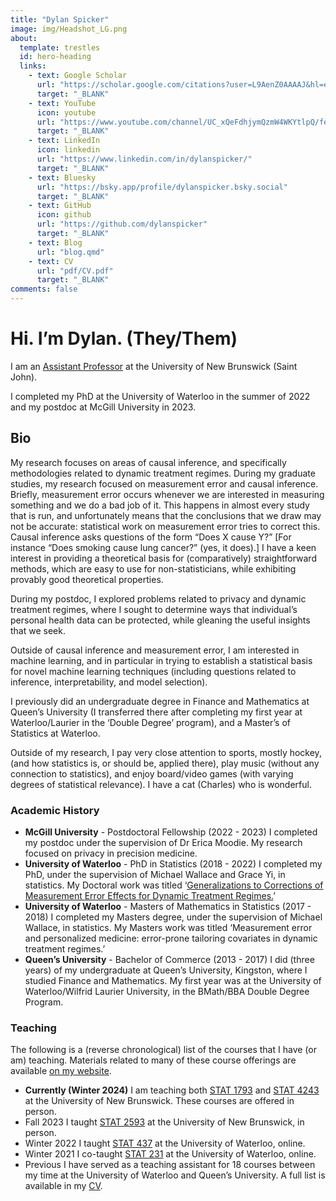 ```yaml
---
title: "Dylan Spicker"
image: img/Headshot_LG.png
about:
  template: trestles
  id: hero-heading
  links:
    - text: Google Scholar
      url: "https://scholar.google.com/citations?user=L9AenZ0AAAAJ&hl=en"
      target: "_BLANK"
    - text: YouTube
      icon: youtube
      url: "https://www.youtube.com/channel/UC_xQeFdhjymQzmW4WKYtlpQ/featured"
      target: "_BLANK"
    - text: LinkedIn
      icon: linkedin
      url: "https://www.linkedin.com/in/dylanspicker/"
      target: "_BLANK"
    - text: Bluesky
      url: "https://bsky.app/profile/dylanspicker.bsky.social"
      target: "_BLANK"
    - text: GitHub
      icon: github
      url: "https://github.com/dylanspicker"
      target: "_BLANK"
    - text: Blog
      url: "blog.qmd"
    - text: CV
      url: "pdf/CV.pdf"
      target: "_BLANK"
comments: false
---
```


:::{#hero-heading}
# Hi. I'm Dylan. [(They/Them)]{.fw-light }
I am an [Assistant Professor](https://www.unb.ca/faculty-staff/directory/science-ase-math/spicker-dylan.html){target="_BLANK"} at the University of New Brunswick (Saint John).

I completed my PhD at the University of Waterloo in the summer of 2022 and my postdoc at McGill University in 2023.


## Bio
My research focuses on areas of causal inference, and specifically methodologies related to dynamic treatment regimes. During my graduate studies, my research focused on measurement error and causal inference. Briefly, measurement error occurs whenever we are interested in measuring something and we do a bad job of it. This happens in almost every study that is run, and unfortunately means that the conclusions that we draw may not be accurate: statistical work on measurement error tries to correct this. Causal inference asks questions of the form “Does X cause Y?” [For instance “Does smoking cause lung cancer?” (yes, it does).] I have a keen interest in providing a theoretical basis for (comparatively) straightforward methods, which are easy to use for non-statisticians, while exhibiting provably good theoretical properties. 

During my postdoc, I explored problems related to privacy and dynamic treatment regimes, where I sought to determine ways that individual's personal health data can be protected, while gleaning the useful insights that we seek. 

Outside of causal inference and measurement error, I am interested in machine learning, and in particular in trying to establish a statistical basis for novel machine learning techniques (including questions related to inference, interpretability, and model selection).

I previously did an undergraduate degree in Finance and Mathematics at Queen’s University (I transferred there after completing my first year at Waterloo/Laurier in the ‘Double Degree’ program), and a Master’s of Statistics at Waterloo.

Outside of my research, I pay very close attention to sports, mostly hockey, (and how statistics is, or should be, applied there), play music (without any connection to statistics), and enjoy board/video games (with varying degrees of statistical relevance). I have a cat (Charles) who is wonderful.


### Academic History
- **McGill University** - Postdoctoral Fellowship (2022 - 2023) [I completed my postdoc under the supervision of Dr Erica Moodie. My research focused on privacy in precision medicine.]{.fw-light .d-block .my-2}
- **University of Waterloo** - PhD in Statistics (2018 - 2022) [I completed my PhD, under the supervision of Michael Wallace and Grace Yi, in statistics. My Doctoral work was titled ‘[Generalizations to Corrections of Measurement Error Effects for Dynamic Treatment Regimes.](https://uwspace.uwaterloo.ca/handle/10012/18581)’]{.fw-light .d-block .my-2}
- **University of Waterloo** - Masters of Mathematics in Statistics (2017 - 2018) [I completed my Masters degree, under the supervision of Michael Wallace, in statistics. My Masters work was titled ‘Measurement error and personalized medicine: error-prone tailoring covariates in dynamic treatment regimes.’]{.fw-light .d-block .my-2}
- **Queen's University** - Bachelor of Commerce (2013 - 2017) [I did (three years) of my undergraduate at Queen’s University, Kingston, where I studied Finance and Mathematics. My first year was at the University of Waterloo/Wilfrid Laurier University, in the BMath/BBA Double Degree Program.]{.fw-light .d-block .my-2}

### Teaching

The following is a (reverse chronological) list of the courses that I have (or am) teaching. Materials related to many of these course offerings are available [on my website](./teaching.qmd).

- **Currently (Winter 2024)** [I am teaching both [STAT 1793](https://www.unb.ca/academics/calendar/undergraduate/current/saint-john-courses/statistics/stat-1793.html){target="_blank"} and [STAT 4243](https://www.unb.ca/academics/calendar/undergraduate/current/saint-john-courses/statistics/stat-4243.html){target="_blank"} at the University of New Brunswick. These courses are offered in person.]{.fw-light .d-block .my-2}
- Fall 2023 [I taught [STAT 2593](https://www.unb.ca/academics/calendar/undergraduate/current/saint-john-courses/statistics/stat-2593.html){target="_blank"} at the University of New Brunswick, in person.]{.fw-light .d-block .my-2}
- Winter 2022 [I taught [STAT 437](https://ucalendar.uwaterloo.ca/2021/COURSE/course-STAT.html#STAT437){target="_blank"} at the University of Waterloo, online.]{.fw-light .d-block .my-2}
- Winter 2021 [I co-taught [STAT 231](https://ucalendar.uwaterloo.ca/2021/COURSE/course-STAT.html#STAT231){target="_blank"} at the University of Waterloo, online.]{.fw-light .d-block .my-2}
- Previous [I have served as a teaching assistant for 18 courses between my time at the University of Waterloo and Queen’s University. A full list is available in my [CV](/pdf/CV.pdf){target="_BLANK"}.]{.fw-light .d-block .my-2}
:::